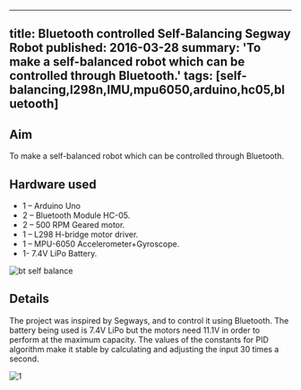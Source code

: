 <!-- ---
title: Bluetooth controlled Self-Balancing Segway Robot
tags: [self-balancing,l298n,IMU,mpu6050,arduino,hc05,bluetooth]
layout: article
mode: normal
type: article
sharing: true
author: Parakh M. Gupta
show_author_profile: true
show_title: true
full_width: false
header: true
cover: /assets/images/blog/thumbnails/Bluetooth controlled Self-Balancing Segway Robot.png
--- -->

---
title: Bluetooth controlled Self-Balancing Segway Robot
published: 2016-03-28
summary: 'To make a self-balanced robot which can be controlled through Bluetooth.'
tags: [self-balancing,l298n,IMU,mpu6050,arduino,hc05,bluetooth]
---

## Aim
To make a self-balanced robot which can be controlled through Bluetooth.
<!--more-->
## Hardware used
- 1 – Arduino Uno
- 2 – Bluetooth Module HC-05.
- 2 – 500 RPM Geared motor.
- 1 – L298 H-bridge motor driver.
- 1 – MPU-6050 Accelerometer+Gyroscope.
- 1- 7.4V LiPo Battery.

<Image
  src='/static/images/blog/bluetooth-self-balancing/2.png'
  alt='bt self balance'
  width='auto'
  height='auto'
/>
## Details
The project was inspired by Segways, and to control it using Bluetooth. The battery being used is 7.4V LiPo but the motors need 11.1V in order to perform at the maximum capacity. The values of the constants for PID algorithm make it stable by calculating and adjusting the input 30 times a second.

<Image
  src='/static/images/blog/bluetooth-self-balancing/1.png'
  alt='1'
  width='auto'
  height='auto'
/>
<EmbedItem url='https://www.youtube.com/embed/_0YfaQifOyI' />